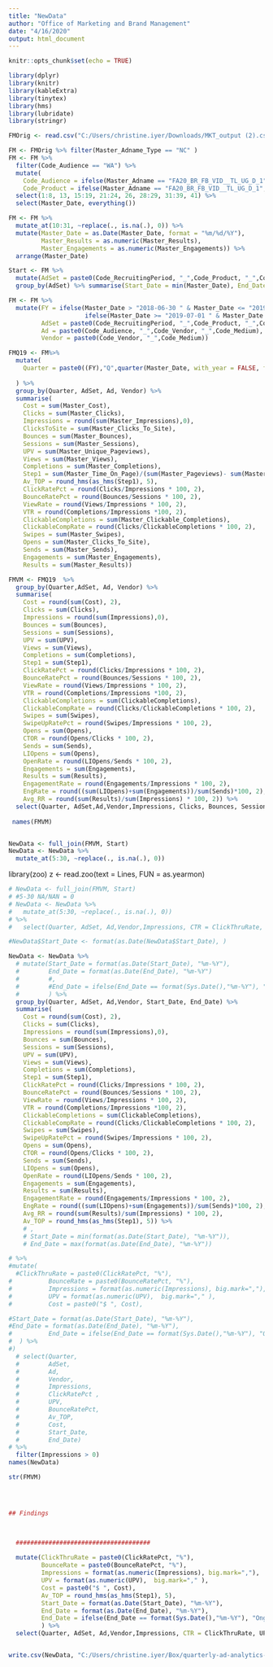 ```yaml
---
title: "NewData"
author: "Office of Marketing and Brand Management"
date: "4/16/2020"
output: html_document
---
```


```r
knitr::opts_chunk$set(echo = TRUE)
```


```r
library(dplyr)
library(knitr)
library(kableExtra)
library(tinytex)
library(hms)
library(lubridate)
library(stringr)
```

```r
FMOrig <- read.csv("C:/Users/christine.iyer/Downloads/MKT_output (2).csv", header = T, stringsAsFactors = F)
```

```r
FM <- FMOrig %>% filter(Master_Adname_Type == "NC" )
FM <- FM %>%
  filter(Code_Audience == "WA") %>% 
  mutate(
    Code_Audience = ifelse(Master_Adname == "FA20_BR_FB_VID__TL_UG_D_1", "TL", Code_Audience), 
    Code_Product = ifelse(Master_Adname == "FA20_BR_FB_VID__TL_UG_D_1", "UG", Code_Product)) %>%
  select(1:8, 13, 15:19, 21:24, 26, 28:29, 31:39, 41) %>% 
  select(Master_Date, everything())

FM <- FM %>% 
  mutate_at(10:31, ~replace(., is.na(.), 0)) %>% 
  mutate(Master_Date = as.Date(Master_Date, format = "%m/%d/%Y"), 
         Master_Results = as.numeric(Master_Results), 
         Master_Engagements = as.numeric(Master_Engagements)) %>% 
  arrange(Master_Date) 


```
 
```r
Start <- FM %>% 
  mutate(AdSet = paste0(Code_RecruitingPeriod, "_",Code_Product, "_",Code_Audience, "_",Code_Vendor, "_",Code_Medium, "_",Code_Objective)) %>% 
  group_by(AdSet) %>% summarise(Start_Date = min(Master_Date), End_Date = max(Master_Date))
```

```r
FM <- FM %>%
  mutate(FY = ifelse(Master_Date > "2018-06-30 " & Master_Date <= "2019-06-30", "FY19",
                     ifelse(Master_Date >= "2019-07-01 " & Master_Date < "2020-07-01", "FY20","N/A")), 
         AdSet = paste0(Code_RecruitingPeriod, "_",Code_Product, "_",Code_Audience, "_",Code_Vendor, "_",Code_Medium, "_",Code_Objective), 
         Ad = paste0(Code_Audience, "_",Code_Vendor, "_",Code_Medium), 
         Vendor = paste0(Code_Vendor, "_",Code_Medium))
```

```r
FMQ19 <- FM%>% 
  mutate(
    Quarter = paste0((FY),"Q",quarter(Master_Date, with_year = FALSE, fiscal_start = 7))
    
  ) %>% 
  group_by(Quarter, AdSet, Ad, Vendor) %>% 
  summarise(
    Cost = sum(Master_Cost),
    Clicks = sum(Master_Clicks), 
    Impressions = round(sum(Master_Impressions),0), 
    ClicksToSite = sum(Master_Clicks_To_Site),
    Bounces = sum(Master_Bounces),
    Sessions = sum(Master_Sessions), 
    UPV = sum(Master_Unique_Pageviews), 
    Views = sum(Master_Views), 
    Completions = sum(Master_Completions), 
    Step1 = sum(Master_Time_On_Page)/(sum(Master_Pageviews)- sum(Master_Exits)), 
    Av_TOP = round_hms(as_hms(Step1), 5), 
    ClickRatePct = round(Clicks/Impressions * 100, 2), 
    BounceRatePct = round(Bounces/Sessions * 100, 2), 
    ViewRate = round(Views/Impressions * 100, 2), 
    VTR = round(Completions/Impressions *100, 2), 
    ClickableCompletions = sum(Master_Clickable_Completions), 
    ClickableCompRate = round(Clicks/ClickableCompletions * 100, 2), 
    Swipes = sum(Master_Swipes), 
    Opens = sum(Master_Clicks_To_Site), 
    Sends = sum(Master_Sends), 
    Engagements = sum(Master_Engagements), 
    Results = sum(Master_Results))
```
 
```r
FMVM <- FMQ19  %>% 
  group_by(Quarter,AdSet, Ad, Vendor) %>%
  summarise(
    Cost = round(sum(Cost), 2),
    Clicks = sum(Clicks),
    Impressions = round(sum(Impressions),0),
    Bounces = sum(Bounces),
    Sessions = sum(Sessions),
    UPV = sum(UPV),
    Views = sum(Views),
    Completions = sum(Completions),
    Step1 = sum(Step1),
    ClickRatePct = round(Clicks/Impressions * 100, 2),
    BounceRatePct = round(Bounces/Sessions * 100, 2),
    ViewRate = round(Views/Impressions * 100, 2),
    VTR = round(Completions/Impressions *100, 2),
    ClickableCompletions = sum(ClickableCompletions),
    ClickableCompRate = round(Clicks/ClickableCompletions * 100, 2), 
    Swipes = sum(Swipes), 
    SwipeUpRatePct = round(Swipes/Impressions * 100, 2),
    Opens = sum(Opens),
    CTOR = round(Opens/Clicks * 100, 2), 
    Sends = sum(Sends), 
    LIOpens = sum(Opens),
    OpenRate = round(LIOpens/Sends * 100, 2), 
    Engagements = sum(Engagements),
    Results = sum(Results), 
    EngagementRate = round(Engagements/Impressions * 100, 2),
    EngRate = round((sum(LIOpens)+sum(Engagements))/sum(Sends)*100, 2), 
    Avg_RR = round(sum(Results)/sum(Impressions) * 100, 2)) %>%
  select(Quarter, AdSet,Ad,Vendor,Impressions, Clicks, Bounces, Sessions, Swipes, ClickRatePct, SwipeUpRatePct, UPV, BounceRatePct, VTR, CTOR,OpenRate, Sends, Views,ViewRate, ClickableCompletions, Completions, Opens, LIOpens,  Engagements,  EngRate, EngagementRate,   Step1, Cost, Avg_RR, Results) 
 
 names(FMVM)

```
```r

```

```r
NewData <- full_join(FMVM, Start)
NewData <- NewData %>% 
  mutate_at(5:30, ~replace(., is.na(.), 0)) 
```

library(zoo)
z <- read.zoo(text = Lines, FUN = as.yearmon)
```r
# NewData <- full_join(FMVM, Start)
# #5-30 NA/NAN = 0
# NewData <- NewData %>% 
#   mutate_at(5:30, ~replace(., is.na(.), 0)) 
# %>% 
#   select(Quarter, AdSet, Ad,Vendor,Impressions, CTR = ClickThruRate, UPV, BR = BounceRate, Av_TOP, Cost, Start_Date, End_Date) %>% filter(Impressions > 0)

#NewData$Start_Date <- format(as.Date(NewData$Start_Date), )


```

```r
NewData <- NewData %>% 
  # mutate(Start_Date = format(as.Date(Start_Date), "%m-%Y"),
  #        End_Date = format(as.Date(End_Date), "%m-%Y")
  #        #, 
  #        #End_Date = ifelse(End_Date == format(Sys.Date(),"%m-%Y"), "Ongoing", End_Date)
  #        ) %>%
  group_by(Quarter, AdSet, Ad,Vendor, Start_Date, End_Date) %>% 
  summarise(
    Cost = round(sum(Cost), 2),
    Clicks = sum(Clicks),
    Impressions = round(sum(Impressions),0),
    Bounces = sum(Bounces),
    Sessions = sum(Sessions),
    UPV = sum(UPV),
    Views = sum(Views),
    Completions = sum(Completions),
    Step1 = sum(Step1),
    ClickRatePct = round(Clicks/Impressions * 100, 2),
    BounceRatePct = round(Bounces/Sessions * 100, 2),
    ViewRate = round(Views/Impressions * 100, 2),
    VTR = round(Completions/Impressions *100, 2),
    ClickableCompletions = sum(ClickableCompletions),
    ClickableCompRate = round(Clicks/ClickableCompletions * 100, 2), 
    Swipes = sum(Swipes), 
    SwipeUpRatePct = round(Swipes/Impressions * 100, 2),
    Opens = sum(Opens),
    CTOR = round(Opens/Clicks * 100, 2), 
    Sends = sum(Sends), 
    LIOpens = sum(Opens),
    OpenRate = round(LIOpens/Sends * 100, 2), 
    Engagements = sum(Engagements),
    Results = sum(Results), 
    EngagementRate = round(Engagements/Impressions * 100, 2),
    EngRate = round((sum(LIOpens)+sum(Engagements))/sum(Sends)*100, 2), 
    Avg_RR = round(sum(Results)/sum(Impressions) * 100, 2),
    Av_TOP = round_hms(as_hms(Step1), 5)) %>% 
    # , 
    # Start_Date = min(format(as.Date(Start_Date), "%m-%Y")), 
    # End_Date = max(format(as.Date(End_Date), "%m-%Y"))

# %>% 
#mutate(
  #ClickThruRate = paste0(ClickRatePct, "%"),
#          BounceRate = paste0(BounceRatePct, "%"),
#          Impressions = format(as.numeric(Impressions), big.mark=","), 
#          UPV = format(as.numeric(UPV),  big.mark="," ),
#          Cost = paste0("$ ", Cost),

#Start_Date = format(as.Date(Start_Date), "%m-%Y"), 
#End_Date = format(as.Date(End_Date), "%m-%Y"), 
#          End_Date = ifelse(End_Date == format(Sys.Date(),"%m-%Y"), "Ongoing", End_Date)
#  ) %>% 
#)
  # select(Quarter,
  #        AdSet,
  #        Ad,
  #        Vendor,
  #        Impressions,
  #        ClickRatePct ,
  #        UPV,
  #        BounceRatePct,
  #        Av_TOP,
  #        Cost,
  #        Start_Date,
  #        End_Date) 
# %>%
  filter(Impressions > 0)
names(NewData)
```


```r
str(FMVM)




## Findings


  
  #####################################
  
  mutate(ClickThruRate = paste0(ClickRatePct, "%"),
         BounceRate = paste0(BounceRatePct, "%"),
         Impressions = format(as.numeric(Impressions), big.mark=","), 
         UPV = format(as.numeric(UPV),  big.mark="," ),
         Cost = paste0("$ ", Cost),
         Av_TOP = round_hms(as_hms(Step1), 5), 
         Start_Date = format(as.Date(Start_Date), "%m-%Y"), 
         End_Date = format(as.Date(End_Date), "%m-%Y"), 
         End_Date = ifelse(End_Date == format(Sys.Date(),"%m-%Y"), "Ongoing", End_Date)
         ) %>%
  select(Quarter, AdSet, Ad,Vendor,Impressions, CTR = ClickThruRate, UPV, BR = BounceRate, Av_TOP, Cost, Start_Date, End_Date) %>% filter(Impressions > 0)



```

```r
write.csv(NewData, "C:/Users/christine.iyer/Box/quarterly-ad-analytics-projects/FlowchartWorkingAdult_V2.csv", row.names = F)
```

